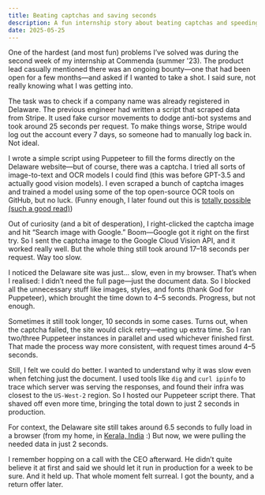 ```yaml
---
title: Beating captchas and saving seconds
description: A fun internship story about beating captchas and speeding things up.
date: 2025-05-25
---
```


One of the hardest (and most fun) problems I’ve solved was during the second week of my internship at Commenda (summer '23). The product lead casually mentioned there was an ongoing bounty—one that had been open for a few months—and asked if I wanted to take a shot. I said sure, not really knowing what I was getting into.

The task was to check if a company name was already registered in Delaware. The previous engineer had written a script that scraped data from Stripe. It used fake cursor movements to dodge anti-bot systems and took around 25 seconds per request. To make things worse, Stripe would log out the account every 7 days, so someone had to manually log back in. Not ideal.

I wrote a simple script using Puppeteer to fill the forms directly on the Delaware website—but of course, there was a captcha. I tried all sorts of image-to-text and OCR models I could find (this was before GPT-3.5 and actually good vision models). I even scraped a bunch of captcha images and trained a model using some of the top open-source OCR tools on GitHub, but no luck. (Funny enough, I later found out this is [totally possible (such a good read)](https://www.nullpt.rs/breaking-the-4chan-captcha))

Out of curiosity (and a bit of desperation), I right-clicked the captcha image and hit “Search image with Google.” Boom—Google got it right on the first try. So I sent the captcha image to the Google Cloud Vision API, and it worked really well. But the whole thing still took around 17–18 seconds per request. Way too slow.

I noticed the Delaware site was just... slow, even in my browser. That’s when I realised: I didn’t need the full page—just the document data. So I blocked all the unnecessary stuff like images, styles, and fonts (thank God for Puppeteer), which brought the time down to 4–5 seconds. Progress, but not enough.

Sometimes it still took longer, 10 seconds in some cases. Turns out, when the captcha failed, the site would click retry—eating up extra time. So I ran two/three Puppeteer instances in parallel and used whichever finished first. That made the process way more consistent, with request times around 4–5 seconds.

Still, I felt we could do better. I wanted to understand why it was slow even when fetching just the document. I used tools like `dig` and `curl ipinfo` to trace which server was serving the responses, and found their infra was closest to the `US-West-2` region. So I hosted our Puppeteer script there. That shaved off even more time, bringing the total down to just 2 seconds in production.

For context, the Delaware site still takes around 6.5 seconds to fully load in a browser (from my home, in [Kerala, India](https://www.google.com/search?q=Kerala) :) But now, we were pulling the needed data in just 2 seconds.

I remember hopping on a call with the CEO afterward. He didn’t quite believe it at first and said we should let it run in production for a week to be sure. And it held up. That whole moment felt surreal. I got the bounty, and a return offer later.

